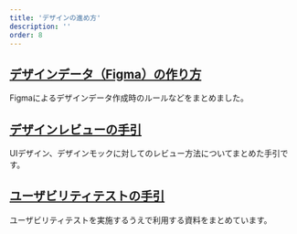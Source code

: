 ```yaml
---
title: 'デザインの進め方'
description: ''
order: 8
---
```


## [デザインデータ（Figma）の作り方](/products/design-process/design-guide/)
Figmaによるデザインデータ作成時のルールなどをまとめました。

## [デザインレビューの手引](/products/design-process/review/)
UIデザイン、デザインモックに対してのレビュー方法についてまとめた手引です。
<!-- textlint-disable -->
## [ユーザビリティテストの手引](/products/design-process/usability-test/)
ユーザビリティテストを実施するうえで利用する資料をまとめています。
<!-- textlint-disable -->
